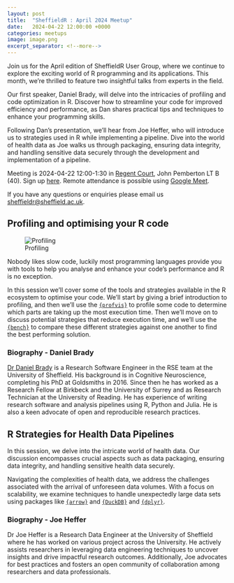 ```yaml
---
layout: post
title:  "SheffieldR : April 2024 Meetup"
date:   2024-04-22 12:00:00 +0000
categories: meetups
image: image.png
excerpt_separator: <!--more-->
---
```


Join us for the April edition of SheffieldR User Group, where we continue to explore the exciting world of R programming
and its applications. This month, we're thrilled to feature two insightful talks from experts in the field.

Our first speaker, Daniel Brady, will delve into the intricacies of profiling and code optimization in R. Discover how
to streamline your code for improved efficiency and performance, as Dan shares practical tips and techniques to enhance
your programming skills.

Following Dan's presentation, we'll hear from Joe Heffer, who will introduce us to strategies used in R while
implementing a pipeline. Dive into the world of health data as Joe walks us through packaging, ensuring data integrity,
and handling sensitive data securely through the development and implementation of a pipeline.

Meeting is 2024-04-22 12:00-1:30 in [Regent Court](https://www.openstreetmap.org/relation/16201517), John Pemberton LT B
(40). Sign up [here](https://www.meetup.com/sheffieldr-sheffield-r-users-group/events/300164087/). Remote attendance is
possible using [Google Meet](https://meet.google.com/xka-dxah-sqf).

If you have any questions or enquiries please email us [sheffieldr\@sheffield.ac.uk](mailto:sheffieldr@sheffield.ac.uk).

<!--more-->

## Profiling and optimising your R code

![Profiling](image.png)

Nobody likes slow code, luckily most programming languages provide you with tools to help you analyse and enhance
your code’s performance and R is no exception.

In this session we’ll cover some of the tools and strategies available in the R ecosystem to optimise your code. We’ll
start by giving a brief introduction to profiling, and then we’ll use the
[`{profvis}`](https://rstudio.github.io/profvis/) to profile some code to determine which parts are taking up the most
execution time. Then we’ll move on to discuss potential strategies that reduce execution time, and we’ll use the
[`{bench}`](https://bench.r-lib.org/) to compare these different strategies against one another to find the best
performing solution.


### Biography - Daniel Brady

[Dr Daniel Brady](https://rse.shef.ac.uk/contact/dan-brady/) is a Research Software Engineer in the RSE team at the
University of Sheffield. His background is in Cognitive Neuroscience, completing his PhD at Goldsmiths in 2016. Since
then he has worked as a Research Fellow at Birkbeck and the University of Surrey and as Research Technician at the
University of Reading. He has experience of writing research software and analysis pipelines using R, Python and
Julia. He is also a keen advocate of open and reproducible research practices.

## R Strategies for Health Data Pipelines

In this session, we delve into the intricate world of health data. Our discussion encompasses crucial aspects such as
data packaging, ensuring data integrity, and handling sensitive health data securely.

Navigating the complexities of health data, we address the challenges associated with the arrival of unforeseen data
volumes. With a focus on scalability, we examine techniques to handle unexpectedly large data sets using packages like
[`{arrow}`](https://arrow.apache.org/docs/r/) and [`{DuckDB}`](https://duckdb.org/docs/api/r.html) and
[`{dplyr}`](https://dplyr.tidyverse.org/).

### Biography - Joe Heffer

Dr Joe Heffer is a Research Data Engineer at the University of Sheffield where he has worked on various project across
the University. He actively assists researchers in leveraging data engineering techniques to uncover insights and drive
impactful research outcomes. Additionally, Joe advocates for best practices and fosters an open community of
collaboration among researchers and data professionals.
